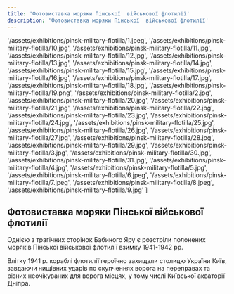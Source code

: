 ```yaml
---
title: 'Фотовиставка моряки Пінської  військової флотилії'
description: 'Фотовиставка моряки Пінської  військової флотилії'
---
```



  '/assets/exhibitions/pinsk-military-flotilla/1.jpeg',
  '/assets/exhibitions/pinsk-military-flotilla/10.jpg',
  '/assets/exhibitions/pinsk-military-flotilla/11.jpg',
  '/assets/exhibitions/pinsk-military-flotilla/12.jpg',
  '/assets/exhibitions/pinsk-military-flotilla/13.jpg',
  '/assets/exhibitions/pinsk-military-flotilla/14.jpg',
  '/assets/exhibitions/pinsk-military-flotilla/15.jpg',
  '/assets/exhibitions/pinsk-military-flotilla/16.jpg',
  '/assets/exhibitions/pinsk-military-flotilla/17.jpg',
  '/assets/exhibitions/pinsk-military-flotilla/18.jpg',
  '/assets/exhibitions/pinsk-military-flotilla/19.png',
  '/assets/exhibitions/pinsk-military-flotilla/2.jpg',
  '/assets/exhibitions/pinsk-military-flotilla/20.jpg',
  '/assets/exhibitions/pinsk-military-flotilla/21.jpg',
  '/assets/exhibitions/pinsk-military-flotilla/22.jpg',
  '/assets/exhibitions/pinsk-military-flotilla/23.jpg',
  '/assets/exhibitions/pinsk-military-flotilla/24.jpg',
  '/assets/exhibitions/pinsk-military-flotilla/25.jpg',
  '/assets/exhibitions/pinsk-military-flotilla/26.jpg',
  '/assets/exhibitions/pinsk-military-flotilla/27.jpg',
  '/assets/exhibitions/pinsk-military-flotilla/28.jpg',
  '/assets/exhibitions/pinsk-military-flotilla/29.jpg',
  '/assets/exhibitions/pinsk-military-flotilla/3.jpg',
  '/assets/exhibitions/pinsk-military-flotilla/30.jpg',
  '/assets/exhibitions/pinsk-military-flotilla/31.jpg',
  '/assets/exhibitions/pinsk-military-flotilla/4.jpg',
  '/assets/exhibitions/pinsk-military-flotilla/5.jpg',
  '/assets/exhibitions/pinsk-military-flotilla/6.jpeg',
  '/assets/exhibitions/pinsk-military-flotilla/7.jpeg',
  '/assets/exhibitions/pinsk-military-flotilla/8.jpeg',
  '/assets/exhibitions/pinsk-military-flotilla/9.jpg'
]

## Фотовиставка моряки Пінської військової флотилії

Однією з трагічних сторінок Бабиного Яру є розстріли полонених моряків Пінської
військової флотилії взимку 1941-1942 рр.

Влітку 1941 р. кораблі флотилії героїчно захищали столицю України Київ, завдаючи
нищівних ударів по скупченнях ворога на переправах та різних неочікуваних для
ворога місцях, у тому числі Київської акваторії Дніпра.

<MultiCarousel client:load slides={images} />
